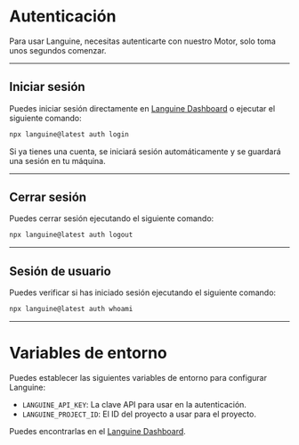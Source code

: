 # Autenticación

Para usar Languine, necesitas autenticarte con nuestro Motor, solo toma unos segundos comenzar.

---

## Iniciar sesión

Puedes iniciar sesión directamente en [Languine Dashboard](https://languine.ai/login) o ejecutar el siguiente comando:

```bash title="Terminal"
npx languine@latest auth login
```


Si ya tienes una cuenta, se iniciará sesión automáticamente y se guardará una sesión en tu máquina.

---

## Cerrar sesión

Puedes cerrar sesión ejecutando el siguiente comando:

```bash title="Terminal"
npx languine@latest auth logout
```

---

## Sesión de usuario

Puedes verificar si has iniciado sesión ejecutando el siguiente comando:

```bash title="Terminal"
npx languine@latest auth whoami
```

---


# Variables de entorno

Puedes establecer las siguientes variables de entorno para configurar Languine:

- `LANGUINE_API_KEY`: La clave API para usar en la autenticación.
- `LANGUINE_PROJECT_ID`: El ID del proyecto a usar para el proyecto.

Puedes encontrarlas en el [Languine Dashboard](https://languine.ai/login).